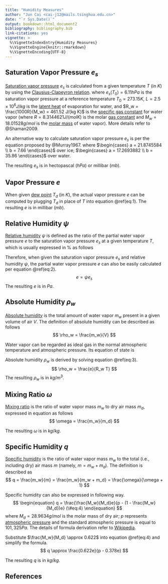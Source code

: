 ```yaml
---
title: "Humidity Measures"
author: "Jun Cai <cai-j12@mails.tsinghua.edu.cn>"
date: "`r Sys.Date()`"
output: bookdown::html_document2
bibliography: bibliography.bib
link-citations: yes
vignette: >
  %\VignetteIndexEntry{Humidity Measures}
  %\VignetteEngine{knitr::rmarkdown}
  %\VignetteEncoding{UTF-8}
---
```


## Saturation Vapor Pressure $e_s$ {-}

[Saturation vapor pressure](http://oai.dtic.mil/oai/oai?verb=getRecord&metadataPrefix=html&identifier=AD0778316) $e_s$ is calculated from a given temperature $T$ (in $K$) by using the [Clausius-Clapeyron relation](http://en.wikipedia.org/wiki/Clausius%E2%80%93Clapeyron_relation).
\begin{equation}
  e_s(T) = e_s(T_0)\times \exp \left(\frac{L}{R_w}\left(\frac{1}{T_0} - \frac{1}{T}\right)\right)
  (\#eq:1)
\end{equation}
where $e_s(T_0) = 6.11 hPa$ is the saturation vapor pressure at a reference temperature $T_0 = 273.15 K$, $L = 2.5 \times 10^6 J/kg$ is the [latent heat](http://en.wikipedia.org/wiki/Latent_heat) of evaporation for water, and $R_w = \frac{1000R}{M_w} = 461.52 J/(kg K)$ is the [specific gas constant](http://en.wikipedia.org/wiki/Gas_constant#Specific_gas_constant) for water vapor (where $R = 8.3144621 J / (mol K)$ is the molar [gas constant](http://en.wikipedia.org/wiki/Gas_constant) and $M_w = 18.01528 g/mol$ is the [molar mass](http://en.wikipedia.org/wiki/Molar_mass) of water vapor). More details refer to @Shaman2009.

An alternative way to calculate saturation vapor pressure $e_s$ is per the equation proposed by @Murray1967.
\begin{equation}
  e_s = 6.1078\exp{\left[\frac{a(T - 273.16)}{T - b}\right]}
\end{equation}
where $\begin{cases} a = 21.8745584 \\ b = 7.66 \end{cases}$ over ice; $\begin{cases} a = 17.2693882 \\ b = 35.86 \end{cases}$ over water. 

The resulting $e_s$ is in hectopascal ($hPa$) or millibar ($mb$).

## Vapor Pressure $e$ {-}

When given [dew point](https://en.wikipedia.org/wiki/Dew_point) $T_d$ (in $K$), the actual vapor pressure $e$ can be computed by plugging $T_d$ in place of $T$ into equation \@ref(eq:1). The resulting $e$ is in millibar ($mb$).

## Relative Humidity $\psi$ {-}

[Relative humidity](http://en.wikipedia.org/wiki/Humidity#Relative_humidity) $\psi$ is defined as the ratio of the partial water vapor pressure $e$ to the saturation vapor pressure $e_s$ at a given temperature $T$, which is usually expressed in $\%$ as follows
\begin{equation}
  \psi = \frac{e}{e_s}\times 100\%
  (\#eq:2)
\end{equation}

Therefore, when given the saturation vapor pressure $e_s$ and relative humidity $\psi$, the partial water vapor pressure $e$ can also be easily calculated  per equation \@ref(eq:2).
$$
  e = \psi e_s
$$
The resulting $e$ is in $Pa$.

## Absolute Humidity $\rho_w$ {-}

[Absolute humidity](http://en.wikipedia.org/wiki/Humidity#Absolute_humidity) is the total amount of water vapor $m_w$ present in a given volume of air $V$. The definition of absolute humidity can be described as follows
$$
  \rho_w = \frac{m_w}{V}
$$

Water vapor can be regarded as ideal gas in the normal atmospheric temperature and atmospheric pressure. Its equation of state is
\begin{equation}
  e = \rho_w R_w T
  (\#eq:3)
\end{equation}

Absolute humidity $\rho_w$ is derived by solving equation \@ref(eq:3).
$$
  \rho_w = \frac{e}{R_w T}
$$
The resulting $\rho_w$ is in $kg/m^3$.

## Mixing Ratio $\omega$ {-}

[Mixing ratio](http://www.geog.ucsb.edu/~joel/g266_s10/lecture_notes/chapt03/oh10_3_01/oh10_3_01.html) is the ratio of water vapor mass $m_w$ to dry air mass $m_d$, expressed in equation as follows
$$
  \omega = \frac{m_w}{m_d}
$$

The resulting $\omega$ is in $kg/kg$.

## Specific Humidity $q$ {-}

[Specific humidity](http://en.wikipedia.org/wiki/Humidity#Specific_humidity) is the ratio of water vapor mass $m_w$ to the total (i.e., including dry) air mass $m$ (namely, $m = m_w + m_d$). The definition is described as
$$
  q = \frac{m_w}{m} = \frac{m_w}{m_w + m_d} = \frac{\omega}{\omega + 1}
$$

Specific humidity can also be expressed in following way.
$$
\begin{equation}
  q = \frac{\frac{M_w}{M_d}e}{p - (1 - \frac{M_w}{M_d})e}
  (\#eq:4)
\end{equation}
$$
where $M_d = 28.9634 g/mol$ is the molar mass of dry air; $p$ represents [atmospheric pressure](http://en.wikipedia.org/wiki/Atmospheric_pressure) and the standard atmospheric pressure is equal to $101,325 Pa$. The details of formula derivation refer to [Wikipedia](http://zh.wikipedia.org/wiki/%E6%B9%BF%E5%BA%A6#.E6.AF.94.E6.BA.BC).

Substitute $\frac{M_w}{M_d} \approx 0.622$ into equation \@ref(eq:4) and simplify the formula.
$$
  q \approx \frac{0.622e}{p - 0.378e}
$$

The resulting $q$ is in $kg/kg$.

## References
